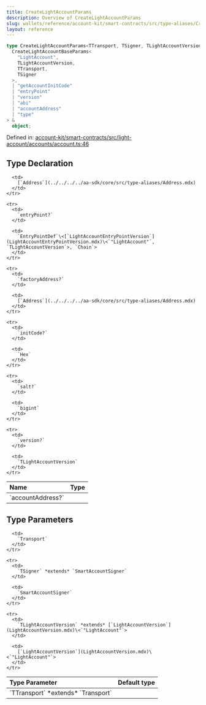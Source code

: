 ```yaml
---
title: CreateLightAccountParams
description: Overview of CreateLightAccountParams
slug: wallets/reference/account-kit/smart-contracts/src/type-aliases/CreateLightAccountParams
layout: reference
---
```


```ts
type CreateLightAccountParams<TTransport, TSigner, TLightAccountVersion> = Omit<
  CreateLightAccountBaseParams<
    "LightAccount",
    TLightAccountVersion,
    TTransport,
    TSigner
  >,
  | "getAccountInitCode"
  | "entryPoint"
  | "version"
  | "abi"
  | "accountAddress"
  | "type"
> &
  object;
```

Defined in: [account-kit/smart-contracts/src/light-account/accounts/account.ts:46](https://github.com/alchemyplatform/aa-sdk/blob/e3c1a23e6e03f44bf2db3afddb97a91b175cba58/account-kit/smart-contracts/src/light-account/accounts/account.ts#L46)

## Type Declaration

<table>
  <thead>
    <tr>
      <th align="left">Name</th>
      <th align="left">Type</th>
    </tr>
  </thead>

  <tbody>
    <tr>
      <td>
        `accountAddress?`
      </td>

      <td>
        [`Address`](../../../../aa-sdk/core/src/type-aliases/Address.mdx)
      </td>
    </tr>

    <tr>
      <td>
        `entryPoint?`
      </td>

      <td>
        `EntryPointDef`\<[`LightAccountEntryPointVersion`](LightAccountEntryPointVersion.mdx)\<`"LightAccount"`, `TLightAccountVersion`>, `Chain`>
      </td>
    </tr>

    <tr>
      <td>
        `factoryAddress?`
      </td>

      <td>
        [`Address`](../../../../aa-sdk/core/src/type-aliases/Address.mdx)
      </td>
    </tr>

    <tr>
      <td>
        `initCode?`
      </td>

      <td>
        `Hex`
      </td>
    </tr>

    <tr>
      <td>
        `salt?`
      </td>

      <td>
        `bigint`
      </td>
    </tr>

    <tr>
      <td>
        `version?`
      </td>

      <td>
        `TLightAccountVersion`
      </td>
    </tr>

  </tbody>
</table>

## Type Parameters

<table>
  <thead>
    <tr>
      <th align="left">Type Parameter</th>
      <th align="left">Default type</th>
    </tr>
  </thead>

  <tbody>
    <tr>
      <td>
        `TTransport` *extends* `Transport`
      </td>

      <td>
        `Transport`
      </td>
    </tr>

    <tr>
      <td>
        `TSigner` *extends* `SmartAccountSigner`
      </td>

      <td>
        `SmartAccountSigner`
      </td>
    </tr>

    <tr>
      <td>
        `TLightAccountVersion` *extends* [`LightAccountVersion`](LightAccountVersion.mdx)\<`"LightAccount"`>
      </td>

      <td>
        [`LightAccountVersion`](LightAccountVersion.mdx)\<`"LightAccount"`>
      </td>
    </tr>

  </tbody>
</table>
